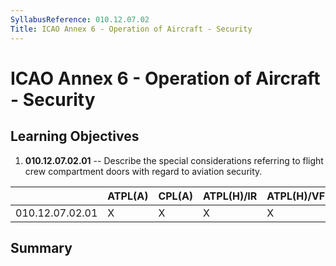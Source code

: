 ```yaml
---
SyllabusReference: 010.12.07.02
Title: ICAO Annex 6 - Operation of Aircraft - Security
---
```


# ICAO Annex 6 - Operation of Aircraft - Security

## Learning Objectives

1.  **010.12.07.02.01** -- Describe the special considerations referring to
    flight crew compartment doors with regard to aviation security.

|                 | ATPL(A) | CPL(A) | ATPL(H)/IR | ATPL(H)/VFR | CPL(H) | IR  | CBIR(A) |
| --------------- | ------- | ------ | ---------- | ----------- | ------ | --- | ------- |
| 010.12.07.02.01 | X       | X      | X          | X           | X      |     |         |

## Summary
